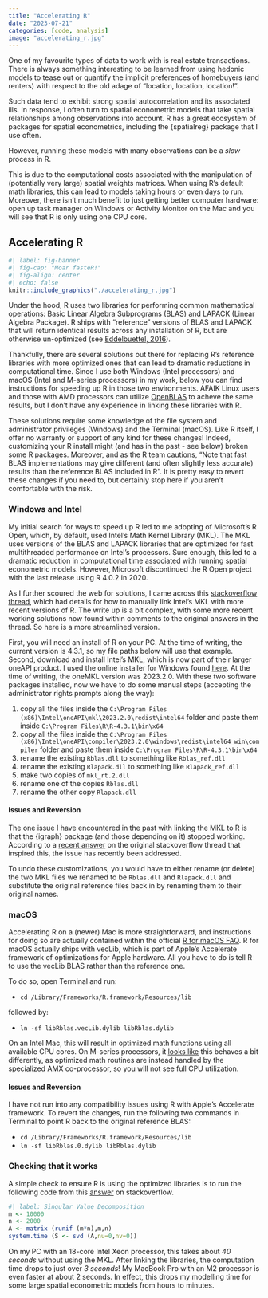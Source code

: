 ```yaml
---
title: "Accelerating R"
date: "2023-07-21"
categories: [code, analysis]
image: "accelerating_r.jpg"
---
```


One of my favourite types of data to work with is real estate transactions. There is always something interesting to be learned from using hedonic models to tease out or quantify the implicit preferences of homebuyers (and renters) with respect to the old adage of "location, location, location!".

Such data tend to exhibit strong spatial autocorrelation and its associated ills. In response, I often turn to spatial econometric models that take spatial relationships among observations into account. R has a great ecosystem of packages for spatial econometrics, including the {spatialreg} package that I use often.

However, running these models with many observations can be a *slow* process in R.

This is due to the computational costs associated with the manipulation of (potentially very large) spatial weights matrices. When using R's default math libraries, this can lead to models taking hours or even days to run. Moreover, there isn't much benefit to just getting better computer hardware: open up task manager on Windows or Activity Monitor on the Mac and you will see that R is only using one CPU core.

## Accelerating R

```r
#| label: fig-banner
#| fig-cap: "Moar fasteR!"
#| fig-align: center
#| echo: false
knitr::include_graphics("./accelerating_r.jpg")
```

Under the hood, R uses two libraries for performing common mathematical operations: Basic Linear Algebra Subprograms (BLAS) and LAPACK (Linear Algebra Package). R ships with "reference" versions of BLAS and LAPACK that will return identical results across any installation of R, but are otherwise un-optimized (see [Eddelbuettel, 2016](https://cran.irsn.fr/web/packages/gcbd/vignettes/gcbd.pdf)).

Thankfully, there are several solutions out there for replacing R's reference libraries with more optimized ones that can lead to dramatic reductions in computational time. Since I use both Windows (Intel processors) and macOS (Intel and M-series processors) in my work, below you can find instructions for speeding up R in those two environments. AFAIK Linux users and those with AMD processors can utilize [OpenBLAS](https://www.openblas.net) to acheve the same results, but I don't have any experience in linking these libraries with R.

::: callout-warning
These solutions require some knowledge of the file system and administrator privileges (Windows) and the Terminal (macOS). Like R itself, I offer no warranty or support of any kind for these changes! Indeed, customizing your R install might (and has in the past - see below) broken some R packages. Moreover, and as the R team [cautions](https://cran.r-project.org/bin/windows/base/rw-FAQ.html#Can-I-use-a-fast-BLAS_003f), "Note that fast BLAS implementations may give different (and often slightly less accurate) results than the reference BLAS included in R". It is pretty easy to revert these changes if you need to, but certainly stop here if you aren't comfortable with the risk. 
:::

### Windows and Intel

My initial search for ways to speed up R led to me adopting of Microsoft's R Open, which, by default, used Intel's Math Kernel Library (MKL). The MKL uses versions of the BLAS and LAPACK libraries that are optimized for fast multithreaded performance on Intel's processors. Sure enough, this led to a dramatic reduction in computational time associated with running spatial econometric models. However, Microsoft discontinued the R Open project with the last release using R 4.0.2 in 2020.

As I further scoured the web for solutions, I came across this [stackoverflow thread](https://stackoverflow.com/questions/38090206/linking-intels-math-kernel-library-mkl-to-r-on-windows), which had details for how to manually link Intel's MKL with more recent versions of R. The write up is a bit complex, with some more recent working solutions now found within comments to the original answers in the thread. So here is a more streamlined version.

First, you will need an install of R on your PC. At the time of writing, the current version is 4.3.1, so my file paths below will use that example. Second, download and install Intel's MKL, which is now part of their larger oneAPI product. I used the online installer for Windows found [here](https://www.intel.com/content/www/us/en/developer/articles/tool/oneapi-standalone-components.html#onemkl). At the time of writing, the oneMKL version was 2023.2.0. With these two software packages installed, now we have to do some manual steps (accepting the administrator rights prompts along the way):

1.  copy all the files inside the `C:\Program Files (x86)\Intel\oneAPI\mkl\2023.2.0\redist\intel64` folder and paste them inside `C:\Program Files\R\R-4.3.1\bin\x64`
2.  copy all the files inside the `C:\Program Files (x86)\Intel\oneAPI\compiler\2023.2.0\windows\redist\intel64_win\compiler` folder and paste them inside `C:\Program Files\R\R-4.3.1\bin\x64`
3.  rename the existing `Rblas.dll` to something like `Rblas_ref.dll`
4.  rename the existing `Rlapack.dll` to something like `Rlapack_ref.dll`
5.  make two copies of `mkl_rt.2.dll`
6.  rename one of the copies `Rblas.dll`
7.  rename the other copy `Rlapack.dll`

#### Issues and Reversion

The one issue I have encountered in the past with linking the MKL to R is that the {igraph} package (and those depending on it) stopped working. According to a [recent answer](https://stackoverflow.com/a/76221553) on the original stackoverflow thread that inspired this, the issue has recently been addressed.

To undo these customizations, you would have to either rename (or delete) the two MKL files we renamed to be `Rblas.dll` and `Rlapack.dll` and substitute the original reference files back in by renaming them to their original names.

### macOS

Accelerating R on a (newer) Mac is more straightforward, and instructions for doing so are actually contained within the official [R for macOS FAQ](https://cran.r-project.org/bin/macosx/RMacOSX-FAQ.html#Which-BLAS-is-used-and-how-can-it-be-changed_003f). R for macOS actually ships with vecLib, which is part of Apple's Accelerate framework of optimizations for Apple hardware. All you have to do is tell R to use the vecLib BLAS rather than the reference one.

To do so, open Terminal and run:

-   `cd /Library/Frameworks/R.framework/Resources/lib`

followed by:

-   `ln -sf libRblas.vecLib.dylib libRblas.dylib`

On an Intel Mac, this will result in optimized math functions using all available CPU cores. On M-series processors, it [looks like](https://stackoverflow.com/questions/67587455/accelerate-framework-uses-only-one-core-on-mac-m1) this behaves a bit differently, as optimized math routines are instead handled by the specialized AMX co-processor, so you will not see full CPU utilization.

#### Issues and Reversion

I have not run into any compatibility issues using R with Apple's Accelerate framework. To revert the changes, run the following two commands in Terminal to point R back to the original reference BLAS:

-   `cd /Library/Frameworks/R.framework/Resources/lib`
-   `ln -sf libRblas.0.dylib libRblas.dylib`

### Checking that it works

A simple check to ensure R is using the optimized libraries is to run the following code from this [answer](https://stackoverflow.com/a/42854705) on stackoverflow.

```r
#| label: Singular Value Decomposition
m <- 10000
n <- 2000
A <- matrix (runif (m*n),m,n)
system.time (S <- svd (A,nu=0,nv=0))
```

On my PC with an 18-core Intel Xeon processor, this takes about *40 seconds* without using the MKL. After linking the libraries, the computation time drops to just over *3 seconds*! My MacBook Pro with an M2 processor is even faster at about 2 seconds. In effect, this drops my modelling time for some large spatial econometric models from hours to minutes.
